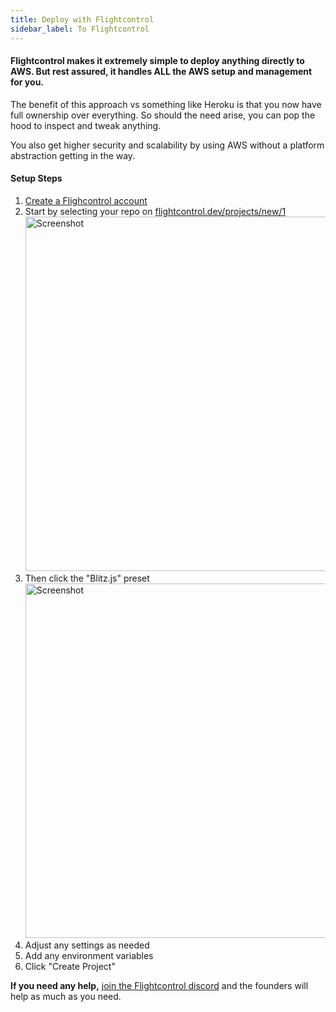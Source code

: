 ```yaml
---
title: Deploy with Flightcontrol
sidebar_label: To Flightcontrol
---
```


#### Flightcontrol makes it extremely simple to deploy anything directly to AWS. But rest assured, it handles ALL the AWS setup and management for you.

The benefit of this approach vs something like Heroku is that you now have
full ownership over everything. So should the need arise, you can pop the
hood to inspect and tweak anything.

You also get higher security and scalability by using AWS without a
platform abstraction getting in the way.

#### Setup Steps

1. [Create a Flighcontrol account](https://flightcontrol.dev?ref=blitzjs)
2. Start by selecting your repo on
   [flightcontrol.dev/projects/new/1](https://app.flightcontrol.dev/projects/new/1)
   <img
     width="567"
     alt="Screenshot"
     src="https://global-uploads.webflow.com/621a5f404501e09984d5370b/621d02a329b353bff5621408_Screen%20Shot%202022-02-28%20at%2012.12.24.png"
   />
3. Then click the "Blitz.js" preset
   <img
     width="567"
     alt="Screenshot"
     src="https://global-uploads.webflow.com/621a5f404501e09984d5370b/621d02f11936d7c7a1763d02_Screen%20Shot%202022-02-28%20at%2012.12.46-p-1080.png"
   />
4. Adjust any settings as needed
5. Add any environment variables
6. Click "Create Project"

**If you need any help,**
[join the Flightcontrol discord](https://discord.gg/yY8rSPrD6q) and the
founders will help as much as you need.
